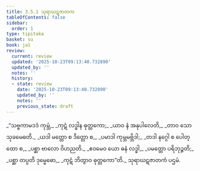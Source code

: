 ```yaml
---
title: 3.5.1 သုရာဃဋဇာတက
tableOfContents: false
sidebar:
  order: 1
type: tipitaka
basket: su
book: ja1
review:
  current: review
  updated: '2025-10-23T09:13:40.732890'
  updated_by: ''
  notes: ''
  history:
  - state: review
    date: '2025-10-23T09:13:40.732890'
    updated_by: ''
    notes: ''
    previous_state: draft
---
```



<ReviewStatus review={frontmatter.review} showDetails={true} />

<HypothesisAnnotation frontmatter={frontmatter} />

<DynamicBreadcrumb />

<Division number="121" book="ja1" e="ch" v="22" p="88">

<Paragraph number="838" type="verses" book="ja1">
_“သဗ္ဗကာမဒဒံ ကုမ္ဘံ,_  
_ကုဋံ လဒ္ဓါန ဓုတ္တကော;_  
_ယာဝ နံ အနုပါလေတိ,_  
_တာဝ သော သုခမေဓတိ._  

</Paragraph>

</Division>
<Division number="122" book="ja1" e="ch" v="22" p="88">

<Paragraph number="839" type="verses" book="ja1">
_ယဒါ မတ္တော စ ဒိတ္တော စ,_  
_ပမာဒါ ကုမ္ဘမဗ္ဘိဒါ;_  
_တဒါ နဂ္ဂေါ စ ပေါတ္ထော စ,_  
_ပစ္ဆာ ဗာလော ဝိဟညတိ._  

</Paragraph>

</Division>
<Division number="123" book="ja1" e="ch" v="22" p="88">

<Paragraph number="840" type="verses" book="ja1">
_ဧဝမေဝ ယော ဓနံ လဒ္ဓါ,_  
_ပမတ္တော ပရိဘုဉ္ဇတိ;_  
_ပစ္ဆာ တပ္ပတိ ဒုမ္မေဓော,_  
_ကုဋံ ဘိတွာဝ ဓုတ္တကော”တိ._  


</Paragraph>
</Division>

<Paragraph number="841" type="center" book="ja1">
သုရာဃဋဇာတကံ ပဌမံ.
</Paragraph>